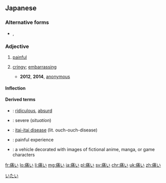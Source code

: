 ==Japanese==
{{ja-kanjitab|いた|sort=いたい|yomi=kun}}

===Alternative forms===
* {{sense|cringy}} {{ja-r|イタい}}, {{ja-r|イタイ}}

===Adjective===
{{ja-adj|infl=i|いたい}}

# [[painful]]
#: {{ja-usex|頭が'''痛い'''。|あたま が '''いたい'''。|I have a headache.}}
# {{lb|ja|slang}} [[cringy]]; [[embarrassing]]
#* '''2012''', '''2014''', [http://dic.nicovideo.jp/b/a/宿海仁太/31-#37 anonymous]
#*: {{ja-usex|35：「1話冒頭でじんたんがやってたあの前髪をヘアゴムで留めるやつ真似したいんだがどうすりゃいいんだろか」　37：「ものすごく'''痛い'''からやめとけ」|35：「1-わ ぼうとう で ^じんたん が やってた あの まえがみ を ヘアゴム で とめる やつ まね したい ん だ が どう すりゃ い.い ん だろ か」　37：「^ものすごく '''いたい''' から やめとけ」|35: "I want to imitate the thing in the first episode where Jintan fixed his hair with a hair band, what should I do" 37: "It's super '''cringy''', don't do it"}}

====Inflection====
{{ja-i|いた}}

====Derived terms====
* {{ja-r|片腹痛い|かたはらいたい}}: [[ridiculous]], [[absurd]]
* {{ja-r|手痛い|ていたい}}: severe (''situation'')
* {{ja-r|痛い 痛い 病|いたい いたい びょう}}: [[itai-itai disease]] (lit. ouch-ouch-disease)
* {{ja-r|痛い目|いたいめ}}: painful experience
* {{ja-r|痛車|いたしゃ}}: a vehicle decorated with images of fictional anime, manga, or game characters

[[Category:1000 Japanese basic words|いたい]]

[[fr:痛い]]
[[lo:痛い]]
[[li:痛い]]
[[mg:痛い]]
[[ja:痛い]]
[[pl:痛い]]
[[sv:痛い]]
[[chr:痛い]]
[[uk:痛い]]
[[zh:痛い]]